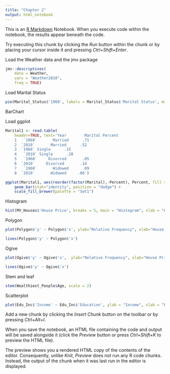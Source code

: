 ```yaml
---
title: "Chapter 2"
output: html_notebook
---
```


This is an [R Markdown](http://rmarkdown.rstudio.com) Notebook. When you execute code within the notebook, the results appear beneath the code. 

Try executing this chunk by clicking the *Run* button within the chunk or by placing your cursor inside it and pressing *Ctrl+Shift+Enter*. 




Load the Weather data and the jmv package

```r
jmv::descriptives(
    data = Weather,
    vars = "Weather2010",
    freq = TRUE)


```


Load Marital Status 

```r
pie(Marital_Status$'1960', labels = Marital_Status$'Marital Status', main = "Marital Status, 1960")
```



BarChart

Load ggplot


```r
Marital1 <- read.table(
    header=TRUE, text='Year        Marital Percent
    1   `1960`       Married      .71
    2  `2010`       Married      .52
    3  `1960` Single      .15
    4   `2010` Single      .28
    5   `1960`     Divorced       .05
    6  `2010`     Divorced       .14
    7   `1960`       Widowed      .09
    8  `2010`       Widowed     .06')

ggplot(Marital1, aes(reorder(factor(Marital),-Percent), Percent, fill = Year)) + 
    geom_bar(stat="identity", position = "dodge") + 
    scale_fill_brewer(palette = "Set1")
```


Histogram

```r
hist(MV_Houses$'House Price', breaks = 5, main = "Histogram", xlab = "House Prices (in $1,000s)")
```



Polygon

```r
plot(Polygon$'y' ~ Polygon$'x', ylab="Relative Frequency", xlab="House Prices (in $1,000s)")

lines(Polygon$'y' ~ Polygon$'x')
```


Ogive

```r
plot(Ogive$'y' ~ Ogive$'x',  ylab="Relative Frequency", xlab="House Prices (in $1,000s)")

lines(Ogive$'y' ~ Ogive$'x')
```

Stem and leaf

```r
stem(Wealthiest_People$Age, scale = 2)
```


Scatterplot
```r
plot(Edu_Inc$'Income' ~ Edu_Inc$'Education', ylab = "Income", xlab = "Education")
```








Add a new chunk by clicking the *Insert Chunk* button on the toolbar or by pressing *Ctrl+Alt+I*.

When you save the notebook, an HTML file containing the code and output will be saved alongside it (click the *Preview* button or press *Ctrl+Shift+K* to preview the HTML file).

The preview shows you a rendered HTML copy of the contents of the editor. Consequently, unlike *Knit*, *Preview* does not run any R code chunks. Instead, the output of the chunk when it was last run in the editor is displayed.
